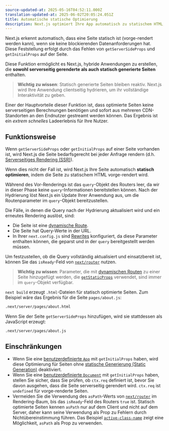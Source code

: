 ```yaml
---
source-updated-at: 2025-05-16T04:52:11.000Z
translation-updated-at: 2025-06-02T20:05:24.051Z
title: Automatische statische Optimierung
description: Next.js optimiert Ihre App automatisch zu statischem HTML, wann immer möglich. Erfahren Sie hier, wie das funktioniert.
---
```


Next.js erkennt automatisch, dass eine Seite statisch ist (vorge-rendert werden kann), wenn sie keine blockierenden Datenanforderungen hat. Diese Feststellung erfolgt durch das Fehlen von `getServerSideProps` und `getInitialProps` auf der Seite.

Diese Funktion ermöglicht es Next.js, hybride Anwendungen zu erstellen, die **sowohl serverseitig gerenderte als auch statisch generierte Seiten** enthalten.

> **Wichtig zu wissen**: Statisch generierte Seiten bleiben reaktiv. Next.js wird Ihre Anwendung clientseitig hydrieren, um ihr vollständige Interaktivität zu geben.

Einer der Hauptvorteile dieser Funktion ist, dass optimierte Seiten keine serverseitigen Berechnungen benötigen und sofort aus mehreren CDN-Standorten an den Endnutzer gestreamt werden können. Das Ergebnis ist ein _extrem schnelles_ Ladeerlebnis für Ihre Nutzer.

## Funktionsweise

Wenn `getServerSideProps` oder `getInitialProps` auf einer Seite vorhanden ist, wird Next.js die Seite bedarfsgerecht bei jeder Anfrage rendern (d.h. [Serverseitiges Rendering (SSR)](/docs/pages/building-your-application/rendering/server-side-rendering)).

Wenn dies nicht der Fall ist, wird Next.js Ihre Seite automatisch **statisch optimieren**, indem die Seite zu statischem HTML vorge-rendert wird.

Während des Vor-Renderings ist das `query`-Objekt des Routers leer, da wir in dieser Phase keine `query`-Informationen bereitstellen können. Nach der Hydrierung löst Next.js ein Update Ihrer Anwendung aus, um die Routenparameter im `query`-Objekt bereitzustellen.

Die Fälle, in denen die Query nach der Hydrierung aktualisiert wird und ein erneutes Rendering auslöst, sind:

- Die Seite ist eine [dynamische Route](/docs/pages/building-your-application/routing/dynamic-routes).
- Die Seite hat Query-Werte in der URL.
- In Ihrer `next.config.js` sind [Rewrites](/docs/pages/api-reference/config/next-config-js/rewrites) konfiguriert, da diese Parameter enthalten können, die geparst und in der `query` bereitgestellt werden müssen.

Um festzustellen, ob die Query vollständig aktualisiert und einsatzbereit ist, können Sie das `isReady`-Feld von [`next/router`](/docs/pages/api-reference/functions/use-router#router-object) nutzen.

> **Wichtig zu wissen**: Parameter, die mit [dynamischen Routen](/docs/pages/building-your-application/routing/dynamic-routes) zu einer Seite hinzugefügt werden, die [`getStaticProps`](/docs/pages/building-your-application/data-fetching/get-static-props) verwendet, sind immer im `query`-Objekt verfügbar.

`next build` erzeugt `.html`-Dateien für statisch optimierte Seiten. Zum Beispiel wäre das Ergebnis für die Seite `pages/about.js`:

```bash filename="Terminal"
.next/server/pages/about.html
```

Wenn Sie der Seite `getServerSideProps` hinzufügen, wird sie stattdessen als JavaScript erzeugt:

```bash filename="Terminal"
.next/server/pages/about.js
```

## Einschränkungen

- Wenn Sie eine [benutzerdefinierte `App`](/docs/pages/building-your-application/routing/custom-app) mit `getInitialProps` haben, wird diese Optimierung für Seiten ohne [statische Generierung (Static Generation)](/docs/pages/building-your-application/data-fetching/get-static-props) deaktiviert.
- Wenn Sie eine [benutzerdefinierte `Document`](/docs/pages/building-your-application/routing/custom-document) mit `getInitialProps` haben, stellen Sie sicher, dass Sie prüfen, ob `ctx.req` definiert ist, bevor Sie davon ausgehen, dass die Seite serverseitig gerendert wird. `ctx.req` ist `undefined` für vorge-renderte Seiten.
- Vermeiden Sie die Verwendung des `asPath`-Werts von [`next/router`](/docs/pages/api-reference/functions/use-router#router-object) im Rendering-Baum, bis das `isReady`-Feld des Routers `true` ist. Statisch optimierte Seiten kennen `asPath` nur auf dem Client und nicht auf dem Server, daher kann seine Verwendung als Prop zu Fehlern durch Nichtübereinstimmung führen. Das Beispiel [`active-class-name`](https://github.com/vercel/next.js/tree/canary/examples/active-class-name) zeigt eine Möglichkeit, `asPath` als Prop zu verwenden.